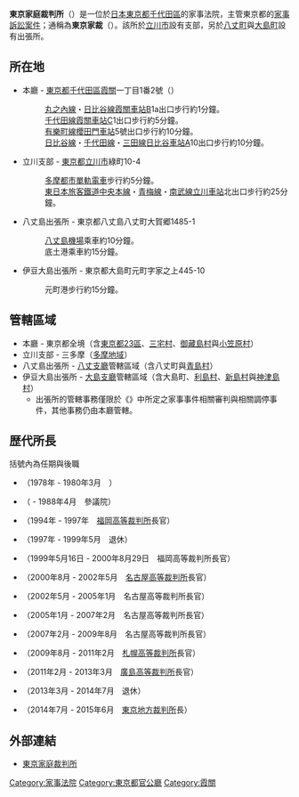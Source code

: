 {{unreferenced|time=2017-02-02T12:25:44+00:00}}
{{Infobox_High_Court
|court_name =東京家庭裁判所<br><small>{{lang|ja|東京家庭裁判所}}</small>
| image = Central Government Building No.6 B and C 2013-04-29.JPG
| imagesize = 280px
| caption = 東京家庭裁判所所在的{{link-jp|東京家庭暨簡易裁判所合同廳舍|東京家庭・簡易裁判所合同庁舎|東京家庭暨簡易裁判所合同廳舍}}，即中央合同廳舍第6號館C棟（左側）
| established = 
| jurisdiction = [[東京都|東京都]]
| location = {{JAP}}[[東京都|東京都]][[千代田區|千代田區]][[霞關|霞關]]一丁目1番2號
| coordinates     = {{coord|35|40|28.8|N|139|45|14.4|E|type:landmark_region:JP|display=inline,title}}
| authority = 《裁判所法》
| appeals   = [[东京高等裁判所|东京高等裁判所]]  
| procuratorate ={{link-jp|東京地方檢察廳|東京地方検察庁|東京地方檢察廳}}
| website = http://www.courts.go.jp/tokyo-f/
| chiefjudgetitle = 東京家庭裁判所所長
| chiefjudgename = [[大門匡|大門匡]]
| termstart = 2015年6月
}}
'''東京家庭裁判所'''（{{jpn|j=東京家庭裁判所|hg=とうきょうかていさいばんしょ}}）是一位於[[日本|日本]][[東京都|東京都]][[千代田區|千代田區]]的家事法院，主管東京都的[[家事事件|家事訴訟案件]]；通稱為'''東京家裁'''（{{jpn|j=東京家裁|hg=とうきょうかさい}}）。該所於[[立川市|立川市]]設有支部，另於[[八丈町|八丈町]]與[[大島町|大島町]]設有出張所。

== 所在地 ==
* 本廳 - [[東京都|東京都]][[千代田區|千代田區]][[霞關|霞關]]一丁目1番2號（{{link-jp|東京家庭暨簡易裁判所合同廳舍|東京家庭・簡易裁判所合同庁舎|東京家庭暨簡易裁判所合同廳舍}}）　{{coord|35|40|29.1|N|139|45|14.3|E|region:JP|name=東京家庭裁判所本庁}}
*: [[丸之內線|丸之內線]]・[[日比谷線|日比谷線]][[霞關站_(東京都)|霞關車站]]B1a出口步行約1分鐘。
*: [[千代田線|千代田線]][[霞關站_(東京都)|霞關車站]]C1出口步行約5分鐘。
*: [[有樂町線|有樂町線]][[櫻田門車站|櫻田門車站]]5號出口步行約10分鐘。
*: [[日比谷線|日比谷線]]・[[千代田線|千代田線]]・[[三田線|三田線]][[日比谷車站|日比谷車站]]A10出口步行約10分鐘。
* 立川支部 - [[東京都|東京都]][[立川市|立川市]]綠町10-4　{{coord|35|42|43.3|N|139|24|39.2|E|region:JP|name=東京家庭裁判所立川支部}}
*: [[多摩都市單軌電車|多摩都市單軌電車]]{{link-jp|高松車站 (東京都)|高松駅 (東京都)|高松車站}}步行約5分鐘。
*: [[東日本旅客鐵道|東日本旅客鐵道]][[中央本線|中央本線]]・[[青梅線|青梅線]]・[[南武線|南武線]][[立川車站|立川車站]]北出口步行約25分鐘。
* 八丈島出張所 - 東京都八丈島八丈町大賀郷1485-1　{{coord|33|6|7.8|N|139|48|1.8|E|region:JP|name=東京家庭裁判所八丈島出張所}}
*: [[八丈島機場|八丈島機場]]乘車約10分鐘。
*: 底土港乘車約15分鐘。
* 伊豆大島出張所 - 東京都大島町元町字家之上445-10　{{coord|34|44|59.3|N|139|21|49.6|E|region:JP|name=東京家庭裁判所伊豆大島出張所}}
*: 元町港步行約15分鐘。

== 管轄區域 ==
* 本廳 - 東京都全境（含[[東京都區部|東京都23區]]、[[三宅村|三宅村]]、[[御藏島村|御藏島村]]與[[小笠原村|小笠原村]]）
* 立川支部 - 三多摩（[[多摩地域|多摩地域]]）
* 八丈島出張所 - [[八丈支廳|八丈支廳]]管轄區域（含八丈町與[[青島村|青島村]]）
* 伊豆大島出張所 - [[大島支廳_(東京都)|大島支廳]]管轄區域（含大島町、[[利島村|利島村]]、[[新島村|新島村]]與[[神津島村|神津島村]]）
** 出張所的管轄事務僅限於《{{link-jp|家事審判法|家事審判法|家事審判法}}》中所定之家事事件相關審判與相關調停事件，其他事務仍由本廳管轄。

== 歴代所長 ==
括號內為任期與後職
* {{link-jp|矢口洪一|矢口洪一|矢口洪一}}（1978年 - 1980年3月　{{link-jp|最高裁判所事務總長|最高裁判所事務総長|最高裁判所事務總長}}）
* {{link-jp|中島一郎|中島一郎|中島一郎}}（ - 1988年4月　參議院{{link-jp|法制局長|法制局長|法制局長}}）
* {{link-jp|北川弘治|北川弘治|北川弘治}}（1994年 - 1997年　[[福岡高等裁判所|福岡高等裁判所]]長官）
* {{link-jp|三宅弘人|三宅弘人|三宅弘人}}（1997年 - 1999年5月　退休）
* {{link-jp|青山正明 (法律工作者)|青山正明 (法曹)|青山正明}}（1999年5月16日 - 2000年8月29日　福岡高等裁判所長官）
* {{link-jp|濱崎恭生|濱崎恭生|濱崎恭生}}（2000年8月 - 2002年5月　[[名古屋高等裁判所|名古屋高等裁判所]]長官）
* {{link-jp|中込秀樹|中込秀樹|中込秀樹}}（2002年5月 - 2005年1月　名古屋高等裁判所長官）
* {{link-jp|細川清|細川清|細川清}}（2005年1月 - 2007年2月　名古屋高等裁判所長官）
* {{link-jp|門口正人|門口正人|門口正人}}（2007年2月 - 2009年8月　名古屋高等裁判所長官）
* {{link-jp|山崎恒|山崎恒|山崎恒}}（2009年8月 - 2011年2月　[[札幌高等裁判所|札幌高等裁判所]]長官）
* {{link-jp|西岡清一郎|西岡清一郎|西岡清一郎}}（2011年2月 - 2013年3月　[[廣島高等裁判所|廣島高等裁判所]]長官）
* {{link-jp|小川正持|小川正持|小川正持}}（2013年3月 - 2014年7月　退休）
* {{link-jp|貝阿彌誠|貝阿彌誠|貝阿彌誠}}（2014年7月 - 2015年6月　[[東京地方裁判所|東京地方裁判所]]長）

== 外部連結 ==
* [http://www.courts.go.jp/tokyo-f/ 東京家庭裁判所] {{Wayback|url=http://www.courts.go.jp/tokyo-f/ |date=20200203030024 }}

{{日本裁判所}}
{{authority control}}
[[Category:家事法院|Category:家事法院]]
[[Category:東京都官公廳|Category:東京都官公廳]]
[[Category:霞關|Category:霞關]]